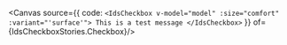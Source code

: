 
<Meta of={IdsCheckboxStories} />

<Title>Checkbox</Title>

<Canvas 
source={{
  code: `<IdsCheckbox v-model="model" :size="comfort" :variant="'surface'"> This is a test message </IdsCheckbox>`
}}
of={IdsCheckboxStories.Checkbox}/>

<Controls />


